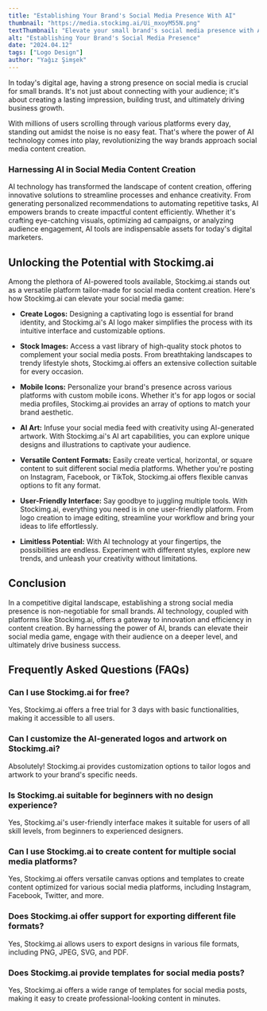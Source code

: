 ```yaml
---
title: "Establishing Your Brand's Social Media Presence With AI"
thumbnail: "https://media.stockimg.ai/Ui_mxoyM55N.png"
textThumbnail: "Elevate your small brand's social media presence with AI-powered content creation using Stockimg.ai. From crafting captivating logos and stock images to designing versatile content formats, unlock limitless potential with user-friendly tools and streamline your workflow effortlessly. Experience the future of social media design with Stockimg.ai today.<"
alt: "Establishing Your Brand's Social Media Presence"
date: "2024.04.12"
tags: ["Logo Design"]
author: "Yağız Şimşek"
---
```


<CustomImage
    src="https://media.stockimg.ai/Ui_mxoyM55N.png"
    alt="Establishing Your Brand's Social Media Presence"
/>

In today's digital age, having a strong presence on social media is crucial for small brands. It's not just about connecting with your audience; it's about creating a lasting impression, building trust, and ultimately driving business growth. 

With millions of users scrolling through various platforms every day, standing out amidst the noise is no easy feat. That's where the power of AI technology comes into play, revolutionizing the way brands approach social media content creation.

### Harnessing AI in Social Media Content Creation

AI technology has transformed the landscape of content creation, offering innovative solutions to streamline processes and enhance creativity. From generating personalized recommendations to automating repetitive tasks, AI empowers brands to create impactful content efficiently. Whether it's crafting eye-catching visuals, optimizing ad campaigns, or analyzing audience engagement, AI tools are indispensable assets for today's digital marketers.

## Unlocking the Potential with Stockimg.ai

Among the plethora of AI-powered tools available, Stockimg.ai stands out as a versatile platform tailor-made for social media content creation. Here's how Stockimg.ai can elevate your social media game:

- **Create Logos:** Designing a captivating logo is essential for brand identity, and Stockimg.ai's AI logo maker simplifies the process with its intuitive interface and customizable options.

- **Stock Images:** Access a vast library of high-quality stock photos to complement your social media posts. From breathtaking landscapes to trendy lifestyle shots, Stockimg.ai offers an extensive collection suitable for every occasion.

- **Mobile Icons:** Personalize your brand's presence across various platforms with custom mobile icons. Whether it's for app logos or social media profiles, Stockimg.ai provides an array of options to match your brand aesthetic.

- **AI Art:** Infuse your social media feed with creativity using AI-generated artwork. With Stockimg.ai's AI art capabilities, you can explore unique designs and illustrations to captivate your audience.

- **Versatile Content Formats:** Easily create vertical, horizontal, or square content to suit different social media platforms. Whether you're posting on Instagram, Facebook, or TikTok, Stockimg.ai offers flexible canvas options to fit any format.

- **User-Friendly Interface:** Say goodbye to juggling multiple tools. With Stockimg.ai, everything you need is in one user-friendly platform. From logo creation to image editing, streamline your workflow and bring your ideas to life effortlessly.

- **Limitless Potential:** With AI technology at your fingertips, the possibilities are endless. Experiment with different styles, explore new trends, and unleash your creativity without limitations.

## Conclusion

In a competitive digital landscape, establishing a strong social media presence is non-negotiable for small brands. AI technology, coupled with platforms like Stockimg.ai, offers a gateway to innovation and efficiency in content creation. By harnessing the power of AI, brands can elevate their social media game, engage with their audience on a deeper level, and ultimately drive business success.

## Frequently Asked Questions (FAQs)

### Can I use Stockimg.ai for free?

Yes, Stockimg.ai offers a free trial for 3 days with basic functionalities, making it accessible to all users.

### Can I customize the AI-generated logos and artwork on Stockimg.ai?

Absolutely! Stockimg.ai provides customization options to tailor logos and artwork to your brand's specific needs.

### Is Stockimg.ai suitable for beginners with no design experience?

Yes, Stockimg.ai's user-friendly interface makes it suitable for users of all skill levels, from beginners to experienced designers.

### Can I use Stockimg.ai to create content for multiple social media platforms?

Yes, Stockimg.ai offers versatile canvas options and templates to create content optimized for various social media platforms, including Instagram, Facebook, Twitter, and more.

### Does Stockimg.ai offer support for exporting different file formats?

Yes, Stockimg.ai allows users to export designs in various file formats, including PNG, JPEG, SVG, and PDF.

### Does Stockimg.ai provide templates for social media posts?

Yes, Stockimg.ai offers a wide range of templates for social media posts, making it easy to create professional-looking content in minutes.

